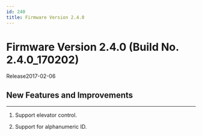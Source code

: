 ```yaml
---
id: 240
title: Firmware Version 2.4.0
---
```


# Firmware Version 2.4.0 (Build No. 2.4.0_170202)

Release<Separator/>2017-02-06

## New Features and Improvements

---

1. Support elevator control.

1. Support for alphanumeric ID.